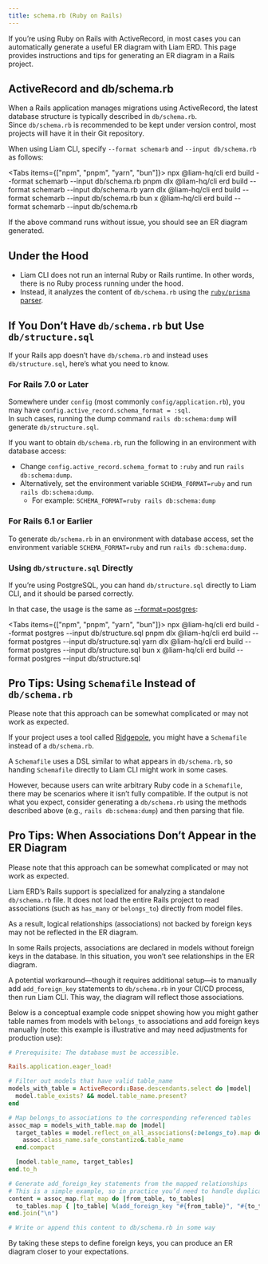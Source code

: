 ```yaml
---
title: schema.rb (Ruby on Rails)
---
```


If you’re using Ruby on Rails with ActiveRecord, in most cases you can automatically generate a useful ER diagram with Liam ERD. This page provides instructions and tips for generating an ER diagram in a Rails project.

## ActiveRecord and db/schema.rb

When a Rails application manages migrations using ActiveRecord, the latest database structure is typically described in `db/schema.rb`.  
Since `db/schema.rb` is recommended to be kept under version control, most projects will have it in their Git repository.

When using Liam CLI, specify `--format schemarb` and `--input db/schema.rb` as follows:

<Tabs items={["npm", "pnpm", "yarn", "bun"]}>
  <Tab value="npm" copyable>npx @liam-hq/cli erd build --format schemarb --input db/schema.rb</Tab>
  <Tab value="pnpm" copyable>pnpm dlx @liam-hq/cli erd build --format schemarb --input db/schema.rb</Tab>
  <Tab value="yarn" copyable>yarn dlx @liam-hq/cli erd build --format schemarb --input db/schema.rb</Tab>
  <Tab value="bun" copyable>bun x @liam-hq/cli erd build --format schemarb --input db/schema.rb</Tab>
</Tabs>

If the above command runs without issue, you should see an ER diagram generated.

## Under the Hood

- Liam CLI does not run an internal Ruby or Rails runtime. In other words, there is no Ruby process running under the hood.
- Instead, it analyzes the content of `db/schema.rb` using the [`ruby/prisma` parser](https://github.com/ruby/prism).

## If You Don’t Have `db/schema.rb` but Use `db/structure.sql`

If your Rails app doesn’t have `db/schema.rb` and instead uses `db/structure.sql`, here’s what you need to know.

### For Rails 7.0 or Later

Somewhere under `config` (most commonly `config/application.rb`), you may have `config.active_record.schema_format = :sql`.  
In such cases, running the dump command `rails db:schema:dump` will generate `db/structure.sql`.

If you want to obtain `db/schema.rb`, run the following in an environment with database access:

- Change `config.active_record.schema_format` to `:ruby` and run `rails db:schema:dump`.
- Alternatively, set the environment variable `SCHEMA_FORMAT=ruby` and run `rails db:schema:dump`.
  - For example: `SCHEMA_FORMAT=ruby rails db:schema:dump`

### For Rails 6.1 or Earlier

To generate `db/schema.rb` in an environment with database access, set the environment variable `SCHEMA_FORMAT=ruby` and run `rails db:schema:dump`.

### Using `db/structure.sql` Directly

If you’re using PostgreSQL, you can hand `db/structure.sql` directly to Liam CLI, and it should be parsed correctly.

In that case, the usage is the same as [--format=postgres](/docs/parser/supported-formats/postgresql):

<Tabs items={["npm", "pnpm", "yarn", "bun"]}>
  <Tab value="npm" copyable>npx @liam-hq/cli erd build --format postgres --input db/structure.sql</Tab>
  <Tab value="pnpm" copyable>pnpm dlx @liam-hq/cli erd build --format postgres --input db/structure.sql</Tab>
  <Tab value="yarn" copyable>yarn dlx @liam-hq/cli erd build --format postgres --input db/structure.sql</Tab>
  <Tab value="bun" copyable>bun x @liam-hq/cli erd build --format postgres --input db/structure.sql</Tab>
</Tabs>

## Pro Tips: Using `Schemafile` Instead of `db/schema.rb`

<Callout title="warn" type="warn">Please note that this approach can be somewhat complicated or may not work as expected.</Callout>

If your project uses a tool called [Ridgepole](https://github.com/ridgepole/ridgepole), you might have a `Schemafile` instead of a `db/schema.rb`.

A `Schemafile` uses a DSL similar to what appears in `db/schema.rb`, so handing `Schemafile` directly to Liam CLI might work in some cases.

However, because users can write arbitrary Ruby code in a `Schemafile`, there may be scenarios where it isn’t fully compatible. If the output is not what you expect, consider generating a `db/schema.rb` using the methods described above (e.g., `rails db:schema:dump`) and then parsing that file.

## Pro Tips: When Associations Don’t Appear in the ER Diagram

<Callout title="warn" type="warn">Please note that this approach can be somewhat complicated or may not work as expected.</Callout>

Liam ERD’s Rails support is specialized for analyzing a standalone `db/schema.rb` file. It does not load the entire Rails project to read associations (such as `has_many` or `belongs_to`) directly from model files.

As a result, logical relationships (associations) not backed by foreign keys may not be reflected in the ER diagram.

In some Rails projects, associations are declared in models without foreign keys in the database. In this situation, you won’t see relationships in the ER diagram.

A potential workaround—though it requires additional setup—is to manually add `add_foreign_key` statements to `db/schema.rb` in your CI/CD process, then run Liam CLI. This way, the diagram will reflect those associations.

Below is a conceptual example code snippet showing how you might gather table names from models with `belongs_to` associations and add foreign keys manually (note: this example is illustrative and may need adjustments for production use):

```ruby
# Prerequisite: The database must be accessible.

Rails.application.eager_load!

# Filter out models that have valid table_name
models_with_table = ActiveRecord::Base.descendants.select do |model|
  model.table_exists? && model.table_name.present?
end

# Map belongs_to associations to the corresponding referenced tables
assoc_map = models_with_table.map do |model|
  target_tables = model.reflect_on_all_associations(:belongs_to).map do |assoc|
    assoc.class_name.safe_constantize&.table_name
  end.compact

  [model.table_name, target_tables]
end.to_h

# Generate add_foreign_key statements from the mapped relationships
# This is a simple example, so in practice you’d need to handle duplicates carefully
content = assoc_map.flat_map do |from_table, to_tables|
  to_tables.map { |to_table| %(add_foreign_key "#{from_table}", "#{to_table}") }
end.join("\n")

# Write or append this content to db/schema.rb in some way
```

By taking these steps to define foreign keys, you can produce an ER diagram closer to your expectations.

